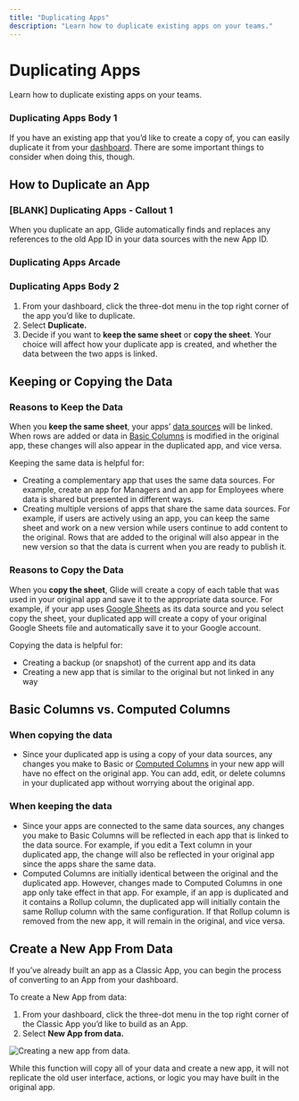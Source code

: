 ```yaml
---
title: "Duplicating Apps"
description: "Learn how to duplicate existing apps on your teams."
---
```


# Duplicating Apps

Learn how to duplicate existing apps on your teams.

### Duplicating Apps Body 1

If you have an existing app that you’d like to create a copy of, you can easily duplicate it from your [dashboard](/getting-started/quick-start/glide-dashboard). There are some important things to consider when doing this, though.

## How to Duplicate an App



### [BLANK] Duplicating Apps - Callout 1

When you duplicate an app, Glide automatically finds and replaces any references to the old App ID in your data sources with the new App ID. 

### Duplicating Apps Arcade

### Duplicating Apps Body 2

1. From your dashboard, click the three-dot menu in the top right corner of the app you’d like to duplicate.
2. Select **Duplicate.**
3. Decide if you want to **keep the same sheet** or **copy the sheet**. Your choice will affect how your duplicate app is created, and whether the data between the two apps is linked.

## Keeping or Copying the Data

### Reasons to Keep the Data

When you **keep the same sheet**, your apps’ [data sources](/essentials/data-sources) will be linked. When rows are added or data in [Basic Columns](/essentials/basic-columns) is modified in the original app, these changes will also appear in the duplicated app, and vice versa.

Keeping the same data is helpful for:

- Creating a complementary app that uses the same data sources. For example, create an app for Managers and an app for Employees where data is shared but presented in different ways.
- Creating multiple versions of apps that share the same data sources. For example, if users are actively using an app, you can keep the same sheet and work on a new version while users continue to add content to the original. Rows that are added to the original will also appear in the new version so that the data is current when you are ready to publish it.

### Reasons to Copy the Data

When you **copy the sheet**, Glide will create a copy of each table that was used in your original app and save it to the appropriate data source. For example, if your app uses [Google Sheets](/essentials/data-sources/google-sheets) as its data source and you select copy the sheet, your duplicated app will create a copy of your original Google Sheets file and automatically save it to your Google account.

Copying the data is helpful for:

- Creating a backup (or snapshot) of the current app and its data
- Creating a new app that is similar to the original but not linked in any way

## Basic Columns vs. Computed Columns

### When copying the data

- Since your duplicated app is using a copy of your data sources, any changes you make to Basic or [Computed Columns](/automation/computed-columns) in your new app will have no effect on the original app. You can add, edit, or delete columns in your duplicated app without worrying about the original app.

### When keeping the data

- Since your apps are connected to the same data sources, any changes you make to Basic Columns will be reflected in each app that is linked to the data source. For example, if you edit a Text column in your duplicated app, the change will also be reflected in your original app since the apps share the same data.
- Computed Columns are initially identical between the original and the duplicated app. However, changes made to Computed Columns in one app only take effect in that app. For example, if an app is duplicated and it contains a Rollup column, the duplicated app will initially contain the same Rollup column with the same configuration. If that Rollup column is removed from the new app, it will remain in the original, and vice versa.


## Create a New App From Data

If you’ve already built an app as a Classic App, you can begin the process of converting to an App from your dashboard. 

To create a New App from data:

1. From your dashboard, click the three-dot menu in the top right corner of the Classic App you’d like to build as an App.
2. Select **New App from data.**



![Creating a new app from data.](https://images.ctfassets.net/yreygbm72t08/1Ax9ssStnAeBcDKvSOuzuh/e888213d6e32372edddb5911e3e9b074/image.png)



While this function will copy all of your data and create a new app, it will not replicate the old user interface, actions, or logic you may have built in the original app. 



